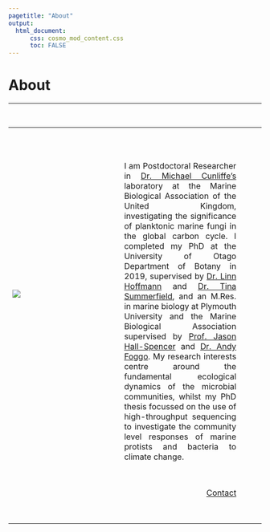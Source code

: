 ```yaml
---
pagetitle: "About"
output:
  html_document:
      css: cosmo_mod_content.css
      toc: FALSE
---
```

<body>
<div class="mycontent">
<h1>About</h1>
*** 
<p>&nbsp;</p>


<table>
  <tr>
    <td style="width:25%;"><img src="Github_pic.png"><p>&nbsp;</p><p>&nbsp;</p></p><p>&nbsp;</p></p>
</td>
    <td style="width:45%; padding: 10%">
    <p style="text-align:justify">
I am Postdoctoral Researcher in [Dr. Michael Cunliffe's](https://www.mba.ac.uk/fellows/cunliffe-group) laboratory at the Marine Biological Association of the United Kingdom, investigating the significance of planktonic marine fungi in the global carbon cycle. I completed my PhD at the University of Otago Department of Botany in 2019, supervised by [Dr. Linn Hoffmann](https://www.researchgate.net/profile/Linn_Hoffmann) and [Dr. Tina Summerfield](https://www.researchgate.net/profile/Tina_Summerfield), and an M.Res. in marine biology at Plymouth University and the Marine Biological Association supervised by [Prof. Jason Hall-Spencer](https://www.researchgate.net/profile/Jason_Hall-Spencer) and [Dr. Andy Foggo](https://www.researchgate.net/profile/Andrew_Foggo). My research interests centre around the fundamental ecological dynamics of the microbial communities, whilst my PhD thesis focussed on the use of high-throughput sequencing to investigate the community level responses of marine protists and bacteria to climate change.   
</p>
<p>&nbsp;</p>
<a href="roalle@mba.ac.uk" class="btn btn-default" style="float: right;">Contact</a>
</td>
  </tr>
</table>
</div>
</body>
